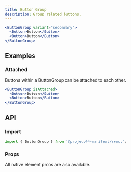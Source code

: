 ```yaml
---
title: Button Group
description: Group related buttons.
---
```


```jsx
<ButtonGroup variant="secondary">
  <Button>Button</Button>
  <Button>Button</Button>
</ButtonGroup>
```

## Examples

### Attached

Buttons within a ButtonGroup can be attached to each other.

```jsx
<ButtonGroup isAttached>
  <Button>Button</Button>
  <Button>Button</Button>
</ButtonGroup>
```

## API

### Import

```js
import { ButtonGroup } from '@project44-manifest/react';
```

### Props

All native element props are also available.

<PropsTable of="ButtonGroup" />
